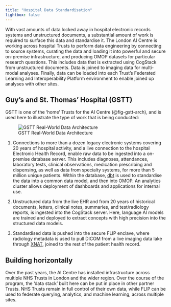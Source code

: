 ```yaml
---
title: "Hospital Data Standardisation" 
lightbox: false
---
```


With vast amounts of data locked away in hospital electronic records systems and unstructured documents, a substantial amount of work is required to surface this data and standardise it. The London AI Centre is working across hospital Trusts to perform data engineering by connecting to source systems, curating the data and loading it into powerful and secure on-premise infrastructure, and producing OMOP datasets for particular research questions. This includes data that is extracted using CogStack from unstructured documents. Data is joined to imaging data for multi-modal analyses. Finally, data can be loaded into each Trust's Federated Learning and Interoperability Platform environment to enable joined up analyses with other sites.  

## Guy's and St. Thomas' Hospital (GSTT)

GSTT is one of the 'home' Trusts for the AI Centre (@fig-gstt-arch), and is used here to illustrate the type of work that is being conducted:

![GSTT Real-World Data Architecture](../media/gstt_arch.png){width=50%, #fig-gstt-arch}

1. Connections to more than a dozen legacy electronic systems covering 20 years of hospital activity, and a live connection to the hospital Electronic Health Record, enable raw data to be ingested into a on-premise database server. This includes diagnoses, attendances, laboratory tests, clinical observations, medication prescribing and dispensing, as well as data from specialty systems, for more than 5 million unique patients. Within the database, [dbt](https://www.getdbt.com/product/what-is-dbt) is used to standardise the data into a common data model, and then into OMOP. An analytics cluster allows deployment of dashboards and applications for internal use. 

2. Unstructured data from the live EHR and from 20 years of historical documents, letters, clinical notes, summaries, and test/radiology reports, is ingested into the CogStack server. Here, language AI models are trained and deployed to extract concepts with high precision into the structured data models. 

3. Standardised data is pushed into the secure FLIP enclave, where radiology metadata is used to pull DICOM from a live imaging data lake through [XNAT](https://www.xnat.org/), joined to the rest of the patient health record. 

## Building horizontally

Over the past years, the AI Centre has installed infrastructure across multiple NHS Trusts in London and the wider region. Over the course of the program, the 'data stack' built here can be put in place in other partner Trusts. NHS Trusts remain in full control of their own data, while FLIP can be used to federate querying, analytics, and machine learning, across multiple sites.